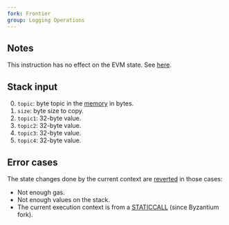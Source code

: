 ```yaml
---
fork: Frontier
group: Logging Operations
---
```


## Notes

This instruction has no effect on the EVM state. See [here](https://ethereum.org/en/developers/docs/smart-contracts/anatomy/#events-and-logs).

## Stack input

0. `topic`: byte topic in the [memory](/about) in bytes.
1. `size`: byte size to copy.
2. `topic1`: 32-byte value.
3. `topic2`: 32-byte value.
4. `topic3`: 32-byte value.
5. `topic4`: 32-byte value.

## Error cases

The state changes done by the current context are [reverted](#FD) in those cases:
- Not enough gas.
- Not enough values on the stack.
- The current execution context is from a [STATICCALL](/#FA) (since Byzantium fork).

